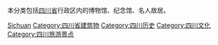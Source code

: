 {{Catnav|頁面分類|各種主題的頁面分類|依中国各省来作的分类|中国各省建筑|四川建筑}}

本分类包括[[四川省|四川省]]行政区内的博物馆、纪念馆、名人故居。

[[Category:中国各省博物馆|Sichuan]]
[[Category:四川省建筑物|Category:四川省建筑物]]
[[Category:四川历史|Category:四川历史]]
[[Category:四川文化|Category:四川文化]]
[[Category:四川旅游景点|Category:四川旅游景点]]